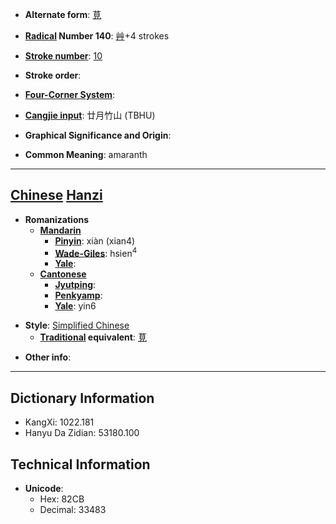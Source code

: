 * '''Alternate form''': [[莧]]

* '''[[Wiktionary:Chinese radical index| Radical]] Number 140''': [[Wiktionary:Chinese radical index 艸|艸]]+4 strokes

* '''[[Wiktionary:Chinese total strokes index|Stroke number]]''': [[Wiktionary:Chinese total strokes index 10|10]]

* '''Stroke order''': 

* '''[[Wiktionary:Chinese four corner index|Four-Corner System]]''': 

* '''[[Wiktionary:Chinese Cangjie index|Cangjie input]]''': 廿月竹山 (TBHU)

* '''Graphical Significance and Origin''': 

* '''Common Meaning''': amaranth

----

== [[Chinese]] [[Hanzi]] ==

* '''Romanizations'''
** '''[[Mandarin]]'''
*** '''[[Pinyin]]''': xiàn (xian4)
*** '''[[Wade-Giles]]''': hsien<sup>4</sup>
*** '''[[Yale]]''': 
** '''[[Cantonese]]'''
*** '''[[Jyutping]]''':
*** '''[[Penkyamp]]''': 
*** '''[[Yale]]''': yin6

* '''Style''': [[Simplified Chinese]] 
** '''[[Traditional Chinese|Traditional]] equivalent''': [[莧]]

* '''Other info''': 

----

== Dictionary Information ==

* KangXi: 1022.181
* Hanyu Da Zidian: 53180.100

== Technical Information ==

* '''Unicode''':
** Hex: 82CB
** Decimal: 33483